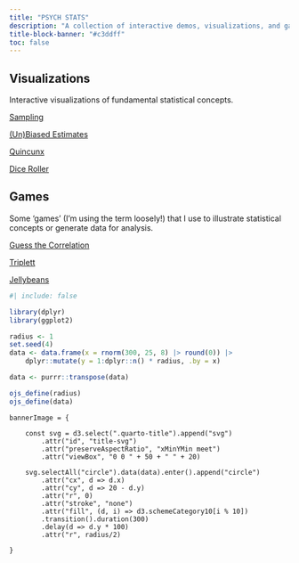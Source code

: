 ```yaml
---
title: "PSYCH STATS"
description: "A collection of interactive demos, visualizations, and games I find useful when I teach statistics for psychologists."
title-block-banner: "#c3ddff"
toc: false
---
```


## Visualizations

Interactive visualizations of fundamental statistical concepts.

[Sampling](visualizations/sampling/sampling.qmd)

[(Un)Biased Estimates](visualizations/unbiased-estimates.qmd)

[Quincunx](visualizations/quincunx.qmd)

[Dice Roller](visualizations/dice/dice.qmd)


## Games

Some 'games' (I'm using the term loosely!) that I use to illustrate statistical concepts or generate data for analysis.

[Guess the Correlation](games/guess-the-correlation.qmd)

[Triplett](games/triplett/triplett.qmd)

[Jellybeans](games/jellybeans.qmd)

```r
#| include: false

library(dplyr)
library(ggplot2)

radius <- 1
set.seed(4)
data <- data.frame(x = rnorm(300, 25, 8) |> round(0)) |>
    dplyr::mutate(y = 1:dplyr::n() * radius, .by = x)

data <- purrr::transpose(data)

ojs_define(radius)
ojs_define(data)
```

```ojs

bannerImage = {

    const svg = d3.select(".quarto-title").append("svg")
        .attr("id", "title-svg")
        .attr("preserveAspectRatio", "xMinYMin meet")
        .attr("viewBox", "0 0 " + 50 + " " + 20)

    svg.selectAll("circle").data(data).enter().append("circle")
        .attr("cx", d => d.x)
        .attr("cy", d => 20 - d.y)
        .attr("r", 0)
        .attr("stroke", "none")
        .attr("fill", (d, i) => d3.schemeCategory10[i % 10])
        .transition().duration(300)
        .delay(d => d.y * 100)
        .attr("r", radius/2)

}

```